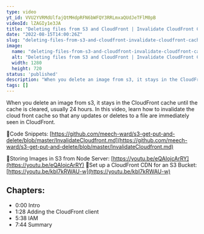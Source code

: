 ```yaml
---
type: video
yt_id: VVU2YVRMdUlfajQtMHdpRFN6bWFQY3RRLmxaQUdJeTFlM0pB
videoId: lZAGIy1e3JA
title: "Deleting files from S3 and CloudFront | Invalidate CloudFront Cache"
date: "2022-08-15T14:00:26Z"
slug: "deleting-files-from-s3-and-cloudfront-invalidate-cloudfront-cache"
image: 
  name: "deleting-files-from-s3-and-cloudfront-invalidate-cloudfront-cache.jpg"
  alt: "Deleting files from S3 and CloudFront | Invalidate CloudFront Cache"
  width: 1280
  height: 720
status: 'published'
description: "When you delete an image from s3, it stays in the CloudFront cache until the cache is cleared, usually 24 hours. In this video, learn how to invalidate the cloud front cache so that any updates or deletes to a file are immediately seen in CloudFront."
tags: []
---
```


When you delete an image from s3, it stays in the CloudFront cache until the cache is cleared, usually 24 hours. In this video, learn how to invalidate the cloud front cache so that any updates or deletes to a file are immediately seen in CloudFront.

🔗Code Snippets: [https://github.com/meech-ward/s3-get-put-and-delete/blob/master/InvalidateCloudfront.md](https://github.com/meech-ward/s3-get-put-and-delete/blob/master/InvalidateCloudfront.md)

🔗Storing Images in S3 from Node Server: [https://youtu.be/eQAIojcArRY](https://youtu.be/eQAIojcArRY)
🔗Set up a CloudFront CDN for an S3 Bucket: [https://youtu.be/kbI7kRWAU-w](https://youtu.be/kbI7kRWAU-w)

## Chapters:

* 0:00​ Intro
* 1:28 Adding the CloudFront client
* 5:38 IAM
* 7:44 Summary


